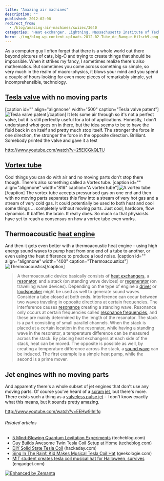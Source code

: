 ```yaml
---
title: "Amazing air machines"
description: ""
published: 2012-02-08
redirect_from:
  - /blog/amazing-air-machines/swizec/3640
categories: "Heat exchanger, Lightning, Massachusetts Institute of Technology, Nikola Tesla, Resonance, Technology, Tesla coil, Uncategorized"
hero: ./img/blog-wp-content-uploads-2012-02-Tube_de_Ranque-Hilsch9.png
---
```


As a computer guy I often forget that there is a whole world out there beyond pictures of cats, big-O and trying to create things that should be impossible. When it strikes my fancy, I sometimes realize there's also mathematics. But sometimes you come across something so simple, so very much in the realm of macro-physics, it blows your mind and you spend a couple of hours looking for even more pieces of remarkably simple, yet incomprehensible, technology.

## [Tesla valve](http://en.wikipedia.org/wiki/Tesla_valve "Tesla valve") with no moving parts

\[caption id="" align="alignnone" width="500" caption="Tesla valve patent"]![Tesla valve patent](./img/blog-wp-content-uploads-2012-02-1329559us-teslas-valvular-conduit-figure25.gif "Tesla valve patent")\[/caption] It lets some air through so it's not a perfect valve, but it is still perfectly useful for a lot of applications. Honestly, I don't understand _what_ goes on in there, but the idea seems to be to have the fluid back in on itself and pretty much stop itself. The stronger the force in one direction, the stronger the force in the opposite direction. Brilliant. Somebody printed the valve and gave it a test

http://www.youtube.com/watch?v=25ElCGkQLTU

## [Vortex tube](http://en.wikipedia.org/wiki/Vortex_tube "Vortex tube")

Cool things you can do with air and no moving parts don't stop there though. There's also something called a Vortex tube. \[caption id="" align="alignnone" width="816" caption="A vortex tube"]![A vortex tube](./img/blog-wp-content-uploads-2012-02-Tube_de_Ranque-Hilsch9.png "A vortex tube")\[/caption] The vortex tube accepts pressurised gas on one end and then with no moving parts separates this flow into a stream of very hot gas and a stream of very cold gas. It could potentially be used to both heat and cool some things ... completely without moving parts. Just cool, hardcore, flow dynamics. It baffles the brain. It really does. So much so that physicists have yet to reach a consensus on how a vortex tube even works.

## Thermoacoustic [heat engine](http://en.wikipedia.org/wiki/Heat_engine "Heat engine")

And then it gets even better with a thermoacoustic heat engine - using high energy sound waves to pump heat from one end of a tube to another, or even using the heat difference to produce a loud noise. \[caption id="" align="alignnone" width="400" caption="Thermoacoustics"]![Thermoacoustics](./img/blog-wp-content-uploads-2012-02-400px-Machine-thermoacoustique8.png "Thermoacoustics")\[/caption]

> A thermoacoustic device basically consists of [heat exchangers](http://en.wikipedia.org/wiki/Heat_exchanger "Heat exchanger"), a [resonator](http://en.wikipedia.org/wiki/Resonator "Resonator"), and a stack (on standing wave devices) or [regenerator](http://en.wikipedia.org/wiki/Regenerative_heat_exchanger "Regenerative heat exchanger") (on travelling wave devices). Depending on the type of engine a [driver](http://en.wikipedia.org/wiki/Speaker_driver "Speaker driver") or [loudspeaker](http://en.wikipedia.org/wiki/Loudspeaker "Loudspeaker") might be used as well to generate sound waves. Consider a tube closed at both ends. Interference can occur between two waves traveling in opposite directions at certain frequencies. The interference causes [resonance](http://en.wikipedia.org/wiki/Resonance "Resonance") creating a standing wave. Resonance only occurs at certain frequencies called [resonance frequencies](http://en.wikipedia.org/wiki/Resonance "Resonance"), and these are mainly determined by the length of the resonator. The stack is a part consisting of small parallel channels. When the stack is placed at a certain location in the resonator, while having a standing wave in the resonator, a temperature difference can be measured across the stack. By placing heat exchangers at each side of the stack, heat can be moved. The opposite is possible as well, by creating a temperature difference across the stack, a [sound wave](http://en.wikipedia.org/wiki/Sound "Sound") can be induced. The first example is a simple heat pump, while the second is a prime mover.

## Jet engines with no moving parts

And apparently there's a whole subset of jet engines that don't use any moving parts. Of course you've heard of a [scram jet](http://en.wikipedia.org/wiki/Scramjet "Scramjet"), but there's more. There exists such a thing as a [valveless pulse jet](http://en.wikipedia.org/wiki/Valveless_pulse_jet "Valveless pulse jet") - I don't know exactly what this means, but it sounds pretty amazing.

http://www.youtube.com/watch?v=EEHw9lInIfg

###### Related articles

- [5 Mind-Blowing Quantum Levitation Experiments](http://www.techeblog.com/index.php/tech-gadget/5-mind-blowing-quantum-levitation-experiments) (techeblog.com)
- [Guy Builds Awesome Twin Tesla Coil Setup at Home](http://www.techeblog.com/index.php/tech-gadget/guy-builds-awesome-twin-tesla-coil-setup-at-home) (techeblog.com)
- [DIY Solid State Tesla Coil](http://hackaday.com/2012/02/07/diy-solid-state-tesla-coil/) (hackaday.com)
- [Sing In The Rain!: Kid Makes Musical Tesla Coil Hat](http://www.geekologie.com/2011/11/sing-in-the-rain-kid-makes-musical-tesla.php) (geekologie.com)
- [MIT student creates tesla coil musical hat for Halloween, survives](http://www.engadget.com/2011/11/15/mit-student-creates-tesla-coil-musical-hat-for-halloween-surviv/) (engadget.com)

[![Enhanced by Zemanta](http://img.zemanta.com/zemified_e.png?x-id=c9d8239c-49a5-487c-af18-e412f864313e)](http://www.zemanta.com/ "Enhanced by Zemanta")
